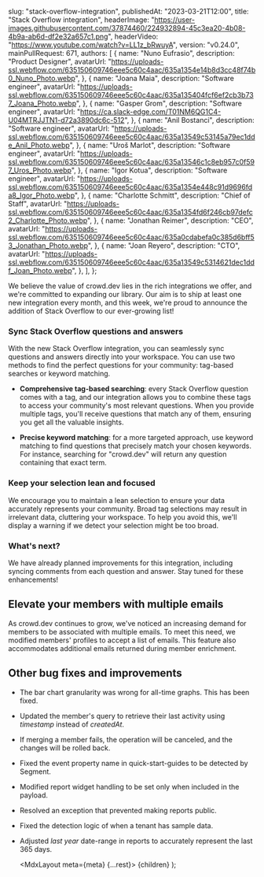 
  slug: "stack-overflow-integration",
  publishedAt: "2023-03-21T12:00",
  title: "Stack Overflow integration",
  headerImage:
    "https://user-images.githubusercontent.com/37874460/224932894-45c3ea20-4b08-4b9a-ab6d-df2e32a657c1.png",
    headerVideo: "https://www.youtube.com/watch?v=LL1z_bRwuyA",
  version: "v0.24.0",
  mainPullRequest: 671,
  authors: [
    {
      name: "Nuno Eufrasio",
      description: "Product Designer",
      avatarUrl:
        "https://uploads-ssl.webflow.com/635150609746eee5c60c4aac/635a1354e14b8d3cc48f74b0_Nuno_Photo.webp",
    },
    {
      name: "Joana Maia",
      description: "Software engineer",
      avatarUrl:
        "https://uploads-ssl.webflow.com/635150609746eee5c60c4aac/635a135404fcf6ef2cb3b737_Joana_Photo.webp",
    },
    {
      name: "Gasper Grom",
      description: "Software engineer",
      avatarUrl: "https://ca.slack-edge.com/T01NM6QG1C4-U04MTRJJTN1-d72a3890dc6c-512",
    },
    {
      name: "Anil Bostanci",
      description: "Software engineer",
      avatarUrl:
        "https://uploads-ssl.webflow.com/635150609746eee5c60c4aac/635a13549c53145a79ec1dde_Anil_Photo.webp",
    },
    {
      name: "Uroš Marlot",
      description: "Software engineer",
      avatarUrl:
        "https://uploads-ssl.webflow.com/635150609746eee5c60c4aac/635a13546c1c8eb957c0f597_Uros_Photo.webp",
    },
    {
      name: "Igor Kotua",
      description: "Software engineer",
      avatarUrl:
        "https://uploads-ssl.webflow.com/635150609746eee5c60c4aac/635a1354e448c91d9696fda8_Igor_Photo.webp",
    },
    {
      name: "Charlotte Schmitt",
      description: "Chief of Staff",
      avatarUrl:
        "https://uploads-ssl.webflow.com/635150609746eee5c60c4aac/635a1354fd6f246cb97defc2_Charlotte_Photo.webp",
    },
    {
      name: "Jonathan Reimer",
      description: "CEO",
      avatarUrl:
        "https://uploads-ssl.webflow.com/635150609746eee5c60c4aac/635a0cdabefa0c385d6bff53_Jonathan_Photo.webp",
    },
    {
      name: "Joan Reyero",
      description: "CTO",
      avatarUrl:
        "https://uploads-ssl.webflow.com/635150609746eee5c60c4aac/635a13549c5314621dec1ddf_Joan_Photo.webp",
    },
  ],
};

We believe the value of crowd.dev lies in the rich integrations we offer, 
and we're committed to expanding our library. 
Our aim is to ship at least one new integration every month, 
and this week, we're proud to announce the addition of Stack Overflow to our ever-growing list!

### Sync Stack Overflow questions and answers
With the new Stack Overflow integration, you can seamlessly sync questions and 
answers directly into your workspace. 
You can use two methods to find the perfect questions for your community: tag-based searches or keyword matching.

- **Comprehensive tag-based searching**: every Stack Overflow question comes with a tag,
and our integration allows you to combine these tags to access your community's most relevant questions. 
When you provide multiple tags, you'll receive questions that match any of them,
ensuring you get all the valuable insights.

- **Precise keyword matching**: for a more targeted approach, use keyword matching to find questions 
that precisely match your chosen keywords. 
For instance, searching for "crowd.dev" will return any question containing that exact term.

### Keep your selection lean and focused
We encourage you to maintain a lean selection to ensure your data accurately represents your community.
Broad tag selections may result in irrelevant data, cluttering your workspace.
To help you avoid this, we'll display a warning if we detect your selection might be too broad.

### What's next?
We have already planned improvements for this integration, including syncing comments from each question and answer.
Stay tuned for these enhancements!

## Elevate your members with multiple emails <PullRequest number="632"/>
As crowd.dev continues to grow, we've noticed an increasing demand for members to be associated with multiple emails.
To meet this need, we modified members' profiles to accept a list of emails.
This feature also accommodates additional emails returned during member enrichment.


## Other bug fixes and improvements

- The bar chart granularity was wrong for all-time graphs. This has been fixed. <PullRequest number="667"/>

- Updated the member's query to retrieve their last activity using _timestamp_ instead of _createdAt_. <PullRequest number="664"/>

- If merging a member fails, the operation will be canceled, and the changes will be rolled back. <PullRequest number="660"/>

- Fixed the event property name in quick-start-guides to be detected by Segment. <PullRequest number="662"/>

- Modified report widget handling to be set only when included in the payload. <PullRequest number="658"/>

- Resolved an exception that prevented making reports public. <PullRequest number="657"/>

- Fixed the detection logic of when a tenant has sample data. <PullRequest number="652"/>

- Adjusted *last year* date-range in reports to accurately represent the last 365 days. <PullRequest number="648"/>


  <MdxLayout meta={meta} {...rest}>
    {children}
  </MdxLayout>
);
